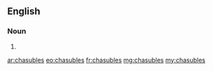 ==English==

===Noun===
{{head|en}}

# {{plural of|chasuble}}

[[ar:chasubles]]
[[eo:chasubles]]
[[fr:chasubles]]
[[mg:chasubles]]
[[my:chasubles]]
